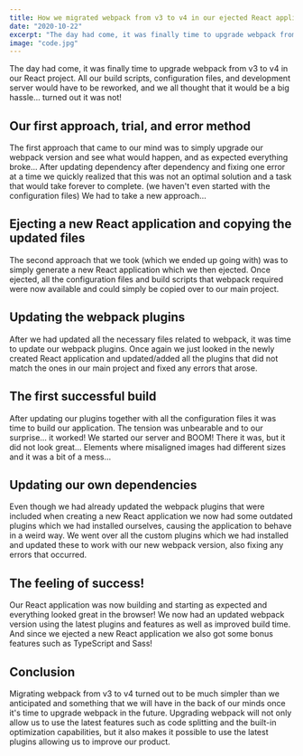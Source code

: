 ```yaml
---
title: How we migrated webpack from v3 to v4 in our ejected React application
date: "2020-10-22"
excerpt: "The day had come, it was finally time to upgrade webpack from v3 to v4 in our React project. All our build scripts, configuration files, and development server would have to be reworked, and we all thought that it would be a big hassle… turned out it was not!"
image: "code.jpg"
---
```


The day had come, it was finally time to upgrade webpack from v3 to v4 in our React project. All our build scripts, configuration files, and development server would have to be reworked, and we all thought that it would be a big hassle… turned out it was not!

## Our first approach, trial, and error method

The first approach that came to our mind was to simply upgrade our webpack version and see what would happen, and as expected everything broke… After updating dependency after dependency and fixing one error at a time we quickly realized that this was not an optimal solution and a task that would take forever to complete. (we haven't even started with the configuration files) We had to take a new approach…

## Ejecting a new React application and copying the updated files

The second approach that we took (which we ended up going with) was to simply generate a new React application which we then ejected. Once ejected, all the configuration files and build scripts that webpack required were now available and could simply be copied over to our main project.

## Updating the webpack plugins

After we had updated all the necessary files related to webpack, it was time to update our webpack plugins. Once again we just looked in the newly created React application and updated/added all the plugins that did not match the ones in our main project and fixed any errors that arose.

## The first successful build

After updating our plugins together with all the configuration files it was time to build our application. The tension was unbearable and to our surprise… it worked! We started our server and BOOM! There it was, but it did not look great… Elements where misaligned images had different sizes and it was a bit of a mess…

## Updating our own dependencies

Even though we had already updated the webpack plugins that were included when creating a new React application we now had some outdated plugins which we had installed ourselves, causing the application to behave in a weird way. We went over all the custom plugins which we had installed and updated these to work with our new webpack version, also fixing any errors that occurred.

## The feeling of success!

Our React application was now building and starting as expected and everything looked great in the browser! We now had an updated webpack version using the latest plugins and features as well as improved build time. And since we ejected a new React application we also got some bonus features such as TypeScript and Sass!

## Conclusion

Migrating webpack from v3 to v4 turned out to be much simpler than we anticipated and something that we will have in the back of our minds once it's time to upgrade webpack in the future. Upgrading webpack will not only allow us to use the latest features such as code splitting and the built-in optimization capabilities, but it also makes it possible to use the latest plugins allowing us to improve our product.
